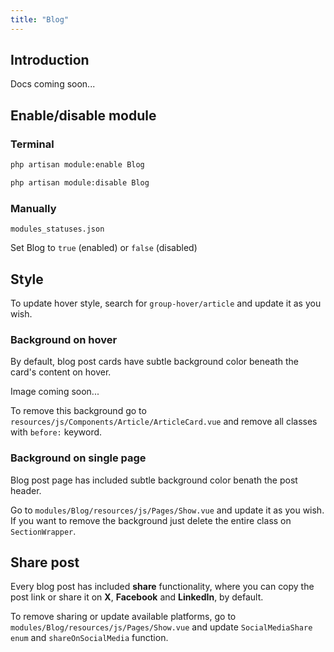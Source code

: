```yaml
---
title: "Blog"
---
```


## Introduction

Docs coming soon...

## Enable/disable module

### Terminal

```bash
php artisan module:enable Blog
```

```bash
php artisan module:disable Blog
```

### Manually

`modules_statuses.json`

Set Blog to `true` (enabled) or `false` (disabled)

## Style

To update hover style, search for `group-hover/article` and update it as you wish.

### Background on hover

By default, blog post cards have subtle background color beneath the card's content on hover.

Image coming soon...

To remove this background go to `resources/js/Components/Article/ArticleCard.vue` and remove all classes with `before:` keyword.

### Background on single page

Blog post page has included subtle background color benath the post header.

Go to `modules/Blog/resources/js/Pages/Show.vue` and update it as you wish. If you want to remove the background just delete the entire class on `SectionWrapper`.

## Share post

Every blog post has included **share** functionality, where you can copy the post link or share it on **X**, **Facebook** and **LinkedIn**, by default.

To remove sharing or update available platforms, go to `modules/Blog/resources/js/Pages/Show.vue` and update `SocialMediaShare enum` and `shareOnSocialMedia` function.
